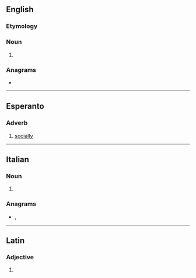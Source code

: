 ==English==

===Etymology===
{{suffix|en|socialist|ie}}

===Noun===
{{en-noun}}

# {{lb|en|informal}} {{diminutive of|socialist|lang=en}}

===Anagrams===
* {{anagrams|en|a=ceios|cosie}}

----

==Esperanto==

===Adverb===
{{eo-head}}

# [[socially]]

----

==Italian==

===Noun===
{{head|it|noun plural form|g=f}}

# {{plural of|socia|lang=it}}

===Anagrams===
* {{l|it|cesio}}, {{l|it|coesi}}

----

==Latin==

===Adjective===
{{la-adj-form|socie}}

# {{inflection of|socius||voc|m|s|lang=la}}